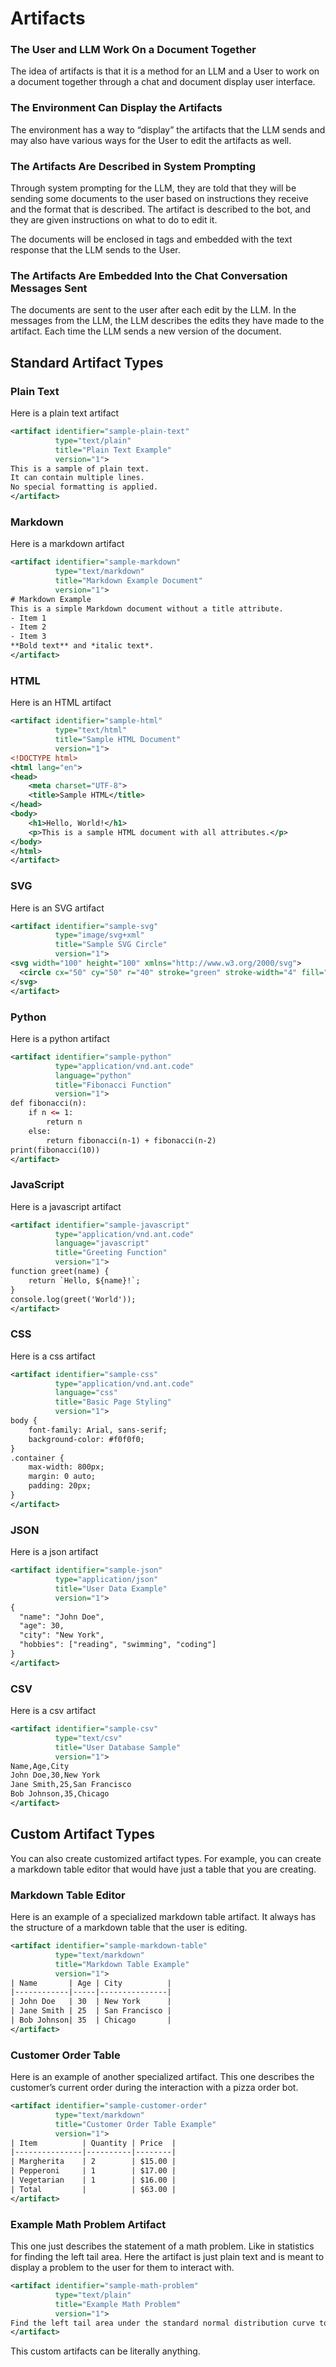 # Artifacts

### The User and LLM Work On a Document Together

The idea of artifacts is that it is a method for an LLM and a User to work on a document together through a chat and document display user interface. 

### The Environment Can Display the Artifacts

The environment has a way to "display" the artifacts that the LLM sends and may also have various ways for the User to edit the artifacts as well.

### The Artifacts Are Described in System Prompting

Through system prompting for the LLM, they are told that they will be sending some documents to the user based on instructions they receive and the format that is described. The artifact is described to the bot, and they are given instructions on what to do to edit it.

The documents will be enclosed in <ARTIFACT></ARTIFACT> tags and embedded with the text response that the LLM sends to the User.

### The Artifacts Are Embedded Into the Chat Conversation Messages Sent

The documents are sent to the user after each edit by the LLM. In the messages from the LLM, the LLM describes the edits they have made to the artifact. Each time the LLM sends a new version of the document.

## Standard Artifact Types

### Plain Text

Here is a plain text artifact

```xml
<artifact identifier="sample-plain-text" 
          type="text/plain" 
          title="Plain Text Example" 
          version="1">
This is a sample of plain text.
It can contain multiple lines.
No special formatting is applied.
</artifact>
```

### Markdown

Here is a markdown artifact

```xml
<artifact identifier="sample-markdown" 
          type="text/markdown" 
          title="Markdown Example Document" 
          version="1">
# Markdown Example
This is a simple Markdown document without a title attribute.
- Item 1
- Item 2
- Item 3
**Bold text** and *italic text*.
</artifact>
```

### HTML

Here is an HTML artifact

```xml
<artifact identifier="sample-html" 
          type="text/html" 
          title="Sample HTML Document" 
          version="1">
<!DOCTYPE html>
<html lang="en">
<head>
    <meta charset="UTF-8">
    <title>Sample HTML</title>
</head>
<body>
    <h1>Hello, World!</h1>
    <p>This is a sample HTML document with all attributes.</p>
</body>
</html>
</artifact>
```

### SVG

Here is an SVG artifact

```xml
<artifact identifier="sample-svg" 
          type="image/svg+xml" 
          title="Sample SVG Circle" 
          version="1">
<svg width="100" height="100" xmlns="http://www.w3.org/2000/svg">
  <circle cx="50" cy="50" r="40" stroke="green" stroke-width="4" fill="yellow" />
</svg>
</artifact>
```

### Python

Here is a python artifact

```xml
<artifact identifier="sample-python" 
          type="application/vnd.ant.code" 
          language="python" 
          title="Fibonacci Function" 
          version="1">
def fibonacci(n):
    if n <= 1:
        return n
    else:
        return fibonacci(n-1) + fibonacci(n-2)
print(fibonacci(10))
</artifact>
```

### JavaScript

Here is a javascript artifact

```xml
<artifact identifier="sample-javascript" 
          type="application/vnd.ant.code" 
          language="javascript" 
          title="Greeting Function" 
          version="1">
function greet(name) {
    return `Hello, ${name}!`;
}
console.log(greet('World'));
</artifact>
```

### CSS

Here is a css artifact

```xml
<artifact identifier="sample-css" 
          type="application/vnd.ant.code" 
          language="css" 
          title="Basic Page Styling" 
          version="1">
body {
    font-family: Arial, sans-serif;
    background-color: #f0f0f0;
}
.container {
    max-width: 800px;
    margin: 0 auto;
    padding: 20px;
}
</artifact>
```

### JSON

Here is a json artifact

```xml
<artifact identifier="sample-json" 
          type="application/json" 
          title="User Data Example" 
          version="1">
{
  "name": "John Doe",
  "age": 30,
  "city": "New York",
  "hobbies": ["reading", "swimming", "coding"]
}
</artifact>
```

### CSV

Here is a csv artifact

```xml
<artifact identifier="sample-csv" 
          type="text/csv" 
          title="User Database Sample" 
          version="1">
Name,Age,City
John Doe,30,New York
Jane Smith,25,San Francisco
Bob Johnson,35,Chicago
</artifact>
```

## Custom Artifact Types

You can also create customized artifact types. For example, you can create a markdown table editor that would have just a table that you are creating.

### Markdown Table Editor

Here is an example of a specialized markdown table artifact. It always has the structure of a markdown table that the user is editing.

```xml
<artifact identifier="sample-markdown-table" 
          type="text/markdown" 
          title="Markdown Table Example" 
          version="1">
| Name       | Age | City          |
|------------|-----|---------------|
| John Doe   | 30  | New York      |
| Jane Smith | 25  | San Francisco |
| Bob Johnson| 35  | Chicago       |
</artifact>
```

### Customer Order Table 

Here is an example of another specialized artifact. This one describes the customer's current order during the interaction with a pizza order bot.

```xml
<artifact identifier="sample-customer-order" 
          type="text/markdown" 
          title="Customer Order Table Example" 
          version="1">
| Item          | Quantity | Price  |
|---------------|----------|--------|
| Margherita    | 2        | $15.00 |
| Pepperoni     | 1        | $17.00 |
| Vegetarian    | 1        | $16.00 |
| Total         |          | $63.00 |
</artifact>
```

### Example Math Problem Artifact

This one just describes the statement of a math problem. Like in statistics for finding the left tail area. Here the artifact is just plain text and is meant to display a problem to the user for them to interact with.

```xml
<artifact identifier="sample-math-problem" 
          type="text/plain" 
          title="Example Math Problem" 
          version="1">
Find the left tail area under the standard normal distribution curve to the left of $z = -1.96$.
</artifact>
```

This custom artifacts can be literally anything.
